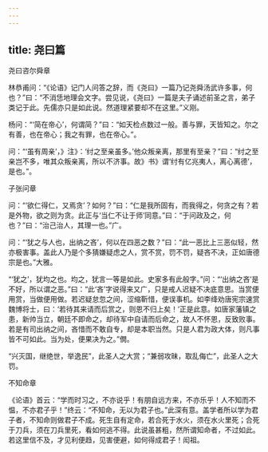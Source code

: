 ```yaml
---
---
---
```

title: 尧曰篇
---






尧曰咨尔舜章





林恭甫问：“《论语》记门人问答之辞，而《尧曰》一篇乃记尧舜汤武许多事，何也？”曰：“不消恁地理会文字。尝见说，《尧曰》一篇是夫子诵述前圣之言，弟子类记于此。先儒亦只是如此说。然道理紧要却不在这里。”义刚。

杨问：“‘简在帝心’，何谓简？”曰：“如天检点数过一般。善与罪，天皆知之。尔之有善，也在帝心；我之有罪，也在帝心。”。

问：“‘虽有周亲’，》注》：‘纣之至亲虽多。’他众叛亲离，那里有至亲？”曰：“纣之至亲岂不多，唯其众叛亲离，所以不济事。故》书》谓‘纣有亿兆夷人，离心离德’，是也。”。





子张问章





问：“‘欲仁得仁，又焉贪’？如何？”曰：“仁是我所固有，而我得之，何贪之有？若是外物，欲之则为贪。此正与‘当仁不让于师’同意。”曰：“于问政及之，何也？”曰：“治己治人，其理一也。”广。

问：“‘犹之与人也，出纳之吝’，何以在四恶之数？”曰：“此一恶比上三恶似轻，然亦极害事。盖此人乃是个多猜嫌疑虑之人，赏不赏，罚不罚，疑吝不决，正如唐德宗是也。”大雅。

“‘犹之’，犹均之也。均之，犹言一等是如此。史家多有此般字。”问：“‘出纳之吝’是不好，所以谓之恶。”曰：“此‘吝’字说得来又广，只是戒人迟疑不决底意思。当赏便用赏，当做便用做。若迟疑怠忽之间，涩缩靳惜，便误事机。如李绛劝唐宪宗速赏魏博将士，曰：‘若待其来请而后赏之，则恩不归上矣！’正是此意。如唐家藩镇之患，新帅当立，朝廷不即命之，却待军中自请而后命之，故人不怀恩，反致败事。若是有司出纳之间，吝惜而不敢自专，却是本职当然。只是人君为政大体，则凡事皆不可如此。当为处，便果决为之。”僩。

“兴灭国，继绝世，举逸民”，此圣人之大赏；“兼弱攻昧，取乱侮亡”，此圣人之大罚。





不知命章





《论语》首云：“学而时习之，不亦说乎！有朋自远方来，不亦乐乎！人不知而不愠，不亦君子乎！”终云：“不知命，无以为君子也。”此深有意。盖学者所以学为君子者，不知命则做君子不成。死生自有定命，若合死于水火，须在水火里死；合死于刀兵，须在刀兵里死，看如何逃不得。此说虽甚粗，然所谓知命者，不过如此。若这里信不及，才见利便趋，见害便避，如何得成君子！闳祖。